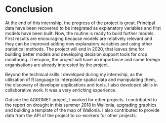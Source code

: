 # Conclusion {-}

At the end of this internship, the progress of the project is great. Principal data have been recovered to be integrated as explanatory variables and first models have been built. Now, the routine is ready to build further models. First results are encouraging because models are relatively relevant and they can be improved adding new explanatory variables and using other statistical methods. The project will end in 2020, that leaves time for building better models and developing decision support tools for crop monitoring. Therupon, the project will have an importance and some foreign organisations are already interested by the project.

Beyond the technical skills I developed during my internship, as the utilisation of R language to interpolate spatial data and manipulating them, the discovery of developer applications and tools, I also developed skills in collaborative work. It was a very enriching experience.

Outside the AGROMET project, I worked for other projects. I contributed to the report on drought in this summer 2018 in Wallonia, upgrading graphics and building a template of the map of Wallonia. I also contributed to provide data from the API of the project to co-workers for other projects.

